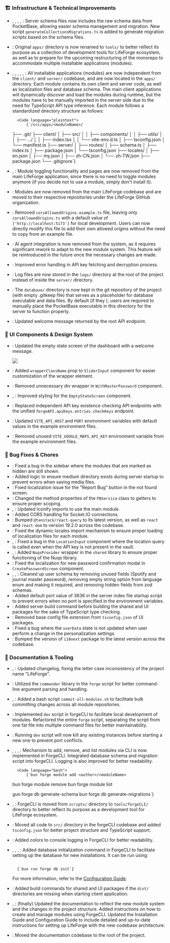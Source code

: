 
### 🏗️ Infrastructure & Technical Improvements

- <Commit hash="9b77fe7e5010066ed2d5ea71b05486c19e570f8c" />, <Commit hash="92964ca634a0fb0b1aae2b736c0e9dd61ca1aeb0" />, <Commit hash="bd212ecc0875631441882c362b33f3e3ada2a9ae" />, <Commit hash="291e1698dc89372a3df400aed97d415c4f2d44d4" />, <Commit hash="f772b19a73b2083477cbfb0e645037dcc5f68f7e" />: Server schema files now includes the raw schema data from PocketBase, allowing easier schema management and migration. New script <code>generateCollectionsMigrations.ts</code> is added to generate migration scripts based on the schema files.
- <Commit hash="862203a7e95b97edfd8bb367ad0d8e3cbf93391c" />: Original <code>apps/</code> directory is now renamed to <code>tools/</code> to better reflect its purpose as a collection of development tools for LifeForge ecosystem, as well as to prepare for the upcoming restructuring of the monorepo to accommodate multiple installable applications (modules).
- <Commit hash="6f7807b6e1101169a11307331504a15793c92593" />, <Commit hash="63165bee78823221d8939d53ea41f49c9c9c8283" />, <Commit hash="d3fb8a6c3c58bdd17de944646e10644d17da0f2b" />, <Commit hash="500d8e09a430674d7b707d0f18545f2c69ad3bc5" />, <Commit hash="6e52d0496950ff6da501cb52b0d835a2ae673f49" />, <Commit hash="a14643db38ce66acf93c5b8e092819d33abffbd0" />: All installable applications (modules) are now independent from the <code>client/</code> and <code>server/</code> codebase, and are now located in the <code>apps/</code> directory. Each module contains its own client and server code, as well as localization files and database schema. The main client applications will dynamically discover and load the modules during runtime, but the modules have to be manually imported in the server side due to the need for TypeScript API type inference. Each module follows a standardized directory structure as follows:

        <Code language="plaintext">
            {`/src/apps/<moduleName>/
  ├── .git/
  ├── client/
  │ ├── src/
  │ │ ├── components/
  │ │ ├── utils/
  │ │ ├── .../
  │ │ ├── index.tsx
  │ │ └── vite-env.d.ts
  │ ├── tsconfig.json
  │ └── manifest.ts
  ├── server/
  │ ├── routes/
  │ ├── schema.ts
  │ ├── index.ts
  │ ├── package.json
  │ └── tsconfig.json
  ├── locales/
  │ ├── en.json
  │ ├── my.json
  │ ├── zh-CN.json
  │ └── zh-TW.json
  ├── package.json
  └── .gitignore`}
    </Code>

- <Commit hash="93dc4f671ce3858524a803adee16bc8db161e8b1" />, <Commit hash="ff010d5c5df350e0aef6c07bc0842d1576470f42" />: Module toggling functionality and pages are now removed from the main LifeForge application, since there is no need to toggle modules anymore (if you decide not to use a module, simply don't install it).
- <Commit hash="e91c9ef8ccf96f3905a291d12fbb93a57371fe02" />: Modules are now removed from the main LifeForge codebase and are moved to their respective repositories under the LifeForge GitHub organization.
- <Commit hash="33b50c16de27d918061524e57d86fe601c88be3f" />: Removed <code>corsAllowedOrigins.example.ts</code> file, leaving only <code>corsAllowedOrigins.ts</code> with a default value of <code>['http://localhost:5173']</code> for local development. Users can now directly modify this file to add their own allowed origins without the need to copy from an example file.
- <Commit hash="84140b58785832f326cf2a2b3ff949ace5da4a27" />: AI agent integration is now removed from the system, as it requires significant rework to adapt to the new module system. This feature will be reintroduced in the future once the necessary changes are made.
- <Commit hash="cfbfc3f98ea0286033f33bf975827b3dccc762f3" />: Improved error handling in API key fetching and decryption process.
- <Commit hash="59d7ae51726b13da780c0c981086691ee033db72" />: Log files are now stored in the <code>logs/</code> directory at the root of the project instead of inside the <code>server/</code> directory.
- <Commit hash="bbb285f2bde6b7cba918beca1ab0c07e1fb40f2b" />: The <code>database/</code> directory is now kept in the git repository of the project (with empty .gitkeep file) that serves as a placeholder for database executable and data files. By default (if they ), users are required to manually place the PocketBase executable in this directory for the server to function properly.
- <Commit hash="8549c68a7f2b7920df6174a6d957f43af7531347" />: Updated welcome message returned by the root API endpoint.

### 🎨 UI Components & Design System

- <Commit hash="7ad63b93d796bd7a8902c5785fb8b23ef8ad942c" />: Updated the empty state screen of the dashboard with a welcome message.

  ![](https://raw.githubusercontent.com/Lifeforge-app/lifeforge-docs-media/main/25w42-1.webp)

- <Commit hash="cb824e027c50f6b4daedcd3a13c35f9521a41cf8" />: Added <code>wrapperClassName</code> prop to <code>SliderInput</code> component for easier customization of the wrapper element.
- <Commit hash="00dd6d435ba854c8185d279371a8b59ffa0dbf5f" />: Removed unnecessary div wrapper in <code>WithMasterPassword</code> component.
- <Commit hash='6fe5171c9f2c6ccaeea211c74616a64e268814df' />, <Commit hash="e51d77c6bd515cbca206c4019122b6f2b27137a3" />: Improved styling for the <code>EmptyStateScreen</code> component.
- <Commit hash="a03154bb354be005755c6a88131ed9b63f8363cc" />: Replaced independent API key existence checking API endpoints with the unified <code>forgeAPI.apiKeys.entries.checkKeys</code> endpoint.
- <Commit hash="5b774c91d7184938801246657611aa5318b71dff" />: Updated <code>VITE_API_HOST</code> and <code>PORT</code> environment variables with default values in the example environment files.
- <Commit hash="228a3ecdcd54991c785b400cac69b708b9160e06" />: Removed unused <code>VITE_GOOGLE_MAPS_API_KEY</code> environment variable from the example environment files.

### 🐛 Bug Fixes & Chores

- <Commit hash="83c818f4a5dc0a6a8967c11bd8d1eeedf3e9714f" />: Fixed a bug in the sidebar where the modules that are marked as hidden are still shown.
- <Commit hash="88e8c9ddc69cde6d3817850a155c85994ad6ad55" />: Added logic to ensure medium directory exists during server startup to prevent errors when saving media files.
- <Commit hash="af82f09536f051218ab63c6e447645775d0f4faf" />: Fixed localization issue for the "Report Bug" button in the not found screen.
- <Commit hash="53323d73a2d7fbb0bd73c02857c6e8ca39df3c55" />: Changed the method properties of the <code>PBService</code> class to getters to ensure proper scoping.
- <Commit hash="474707b3f00dcd4827be08b10209dec79115e61c" />, <Commit hash="2d038222f94f0ee07752a247770b6e06735e6a9c" />: Updated Iconify imports to use the main module.
- <Commit hash="3b04086e05e4d308fae38010e785fc07772ba71e" />: Added CORS handling for Socket.IO connections.
- <Commit hash="b8a09212f337cc8633c5638a928cdabbab086573" />: Bumped <code>@tanstack/react-query</code> to its latest version, as well as <code>react</code> and <code>react-dom</code> to version 19.2.0 across the codebase.
- <Commit hash="5357c196905976a2e51a000eea06cecd8ba9e2a8" />: Fixed the dynamic locales import mechanism to ensure proper loading of localization files for each module.
- <Commit hash="56a56ed0cb379e3a9152ca91b33ee1e4dd5627ee" />, <Commit hash="99c865d5dbafc66bee1bac8acd512d0d973ffb93" />: Fixed a bug in the <code>LocationInput</code> component where the location query is called even when the API key is not present in the vault.
- <Commit hash="ce94335e3a75c397e3be1013a6360d3e6fcd3583" />, <Commit hash="a5a5a5bb02b8da0ea5567be946763619f6c21c63" />: Added <code>NuqsProvider</code> wrapper in the <code>shared</code> library to ensure proper functioning of the Nuqs library.
- <Commit hash="f5f07232db47519790df92d8ee7ba023bdedcbe9" />: Fixed the localization for new password confirmation modal in <code>CreatePasswordScreen</code> component.
- <Commit hash="2f49dd5893649977970597a338b3e4d52994b8a3" />, <Commit hash="fbaaa5dcfe8b4eac367c574579256dd2a9f5833b" />, <Commit hash="bbfc55d30813744a5459c7639513f24b679ee9ae" />: Cleaned up user schema by removing unused fields (Spotify and journal master password), removing empty string option from language enum and making it required, and removing hidden fields from zod schemas.
- <Commit hash="fcc758ceb401b116f510a8aaa0ab4ccd68733d90" />: Added default port value of 3636 in the server index file startup script to prevent errors when no port is specified in the environment variables.
- <Commit hash="6e0543401bfed9b203977ef2cd85cbf08167f9c3" />: Added server build command before building the shared and UI packages for the sake of TypeScript type checking.
- <Commit hash="b9a39066feba87411e36a2ba9c5cb4142aed6f50" />: Removed base config file extension from <code>tsconfig.json</code> of UI packages.
- <Commit hash="58ce44dfba4db8f29154f047e51a4e7cd0d73a25" />: Fixed a bug where the <code>userData</code> state is not updated when user perform a change in the personalization settings.
- <Commit hash="94e898e18e5d2a9960e21d91709bb2388d24a6c0" />: Bumped the version of <code>i18next</code> package to the latest version across the codebase.

### 📖 Documentation & Tooling

- <Commit hash="46ae57eaff18261dcb6252910738964d6451a965" />, <Commit hash="aa27baab69145ea99c44ac0a43cbded35da070c1" />: Updated changelog, fixing the letter case inconsistency of the project name "LifeForge".
- <Commit hash="40f3de4ef86681389f6f786d2049157d86f0abc4" />: Utilized the <code>commander</code> library in the <code>forge</code> script for better command-line argument parsing and handling.
- <Commit hash="0a677d67b4fae3e362ca46153826ff408c47b960" />, <Commit hash="6aa4a966ab9295e30ae2a3a3c60ecac8fd2d904f" />: Added a bash script <code>commit-all-modules.sh</code> to facilitate bulk committing changes across all module repositories.
- <Commit hash="2266ae23e374ac45d231a05111266016741ff371" />: Implemented <code>dev</code> script in forgeCLI to facilitate local development of modules. Refactored the entire <code>forge</code> script, separating the script from one fat file into multiple command files for better maintainability.
- <Commit hash="58b2dd00ce8891fd8d1e9bff3d29d204981d4f60" />: Running <code>dev</code> script will now kill any existing instances before starting a new one to prevent port conflicts.
- <Commit hash="081a02b272bba8f93a9cd865b6a40cbde2a3955a" />, <Commit hash="a92322fbe8f9ea8abbf373fdfd3d21b9cc9f7a11" />, <Commit hash='4e2c31a3bb6dafc2f08ba4139caff42aee171cf6' />, <Commit hash="1b0327b6f91d78ec10bd9264f6995dc1ae4825f2" />: Mechanism to add, remove, and list modules via CLI is now implemented in ForgeCLI. Integrated database schema and migration script into forgeCLI. Logging is also improved for better readability.

        <Code language="bash">
            {`bun forge module add <author>/<moduleName>
  bun forge module remove <moduleName>
  bun forge module list
  
  gun forge db generate-schema
  bun forge db generate-migrations`}
    </Code>

- <Commit hash="b98631f5a5b3b4ec268890908386f5ecb0127ff2" />, <Commit hash="ba3800f382a9efd96d35a09e5616384a1867a4d6" />: ForgeCLI is moved from <code>scripts/</code> directory to <code>tools/forgeCLI/</code> directory to better reflect its purpose as a development tool for LifeForge ecosystem.
- <Commit hash="35069716aeb13d4429e521feb956e069b90af5b5" />: Moved all code to <code>src/</code> directory in the forgeCLI codebase and added <code>tsconfig.json</code> for better project structure and TypeScript support.
- <Commit hash="eb38fc836d19a568b1f82da8998264b30b06ee75" />: Added colors to console logging in ForgeCLI for better readability.
- <Commit hash="f3d16f05247e1867093195a1b91877c4f5e6a5fe" />, <Commit hash="a97697cc22d8afb98f66466412ad31172786d94e" />, <Commit hash="9c44e06bcd34e5318807b1d72c9bff7dc46cff78" />, <Commit hash="be756c8f57e13babcd9038733c25e1c6f06b6316" />: Added database initialization command in ForgeCLI to facilitate setting up the database for new installations. It can be run using:

  <Code language="bash">
    {`bun run forge db init`}
  </Code>

  For more information, refer to the [Configuration Guide](/getting-started/configuration).
- <Commit hash="6b5dfa8bbfec77325c0d2a55c672482eee91f110" />: Added build commands for shared and UI packages if the <code>dist/</code> directories are missing when starting client application.
- <Commit hash="c90164cdf4e97bbaef59c127efc20b7e48e5f126" />, <Commit hash="702c701bcc5fe5548e7ca313820c1f95840fd311" />: (finally) Updated the documentation to reflect the new module system and the changes in the project structure. Added instructions on how to create and manage modules using ForgeCLI. Updated the Installation Guide and Configuration Guide to include detailed and up-to-date instructions for setting up LifeForge with the new codebase architecture.
- <Commit hash="cb2d2106438d8a958a798d5290711e02936397bd" />: Moved the documentation codebase to the root of the project.
